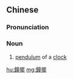 {{also|钟摆}}
==Chinese==
{{zh-forms|s=钟摆}}

===Pronunciation===
{{zh-pron
|m=zhōngbǎi
|c=zung1 baai2
|mn=qz,xm,zz:cheng-pái
|cat=n
}}

===Noun===
{{zh-noun}}

# [[pendulum]] of a [[clock]]

[[hu:鐘擺]]
[[mg:鐘擺]]